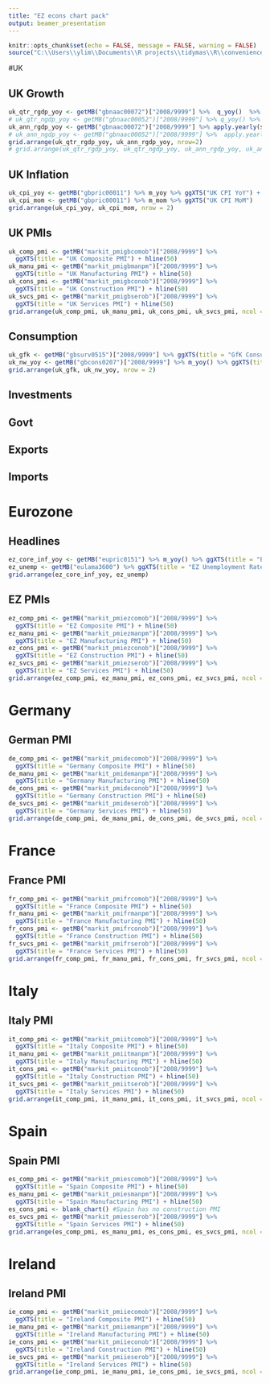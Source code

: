 ```yaml
---
title: "EZ econs chart pack"
output: beamer_presentation
---
```


```r
knitr::opts_chunk$set(echo = FALSE, message = FALSE, warning = FALSE)
source("C:\\Users\\ylim\\Documents\\R projects\\tidymas\\R\\convenience.R")
```

#UK

## UK Growth
```r
uk_qtr_rgdp_yoy <- getMB("gbnaac00072")["2008/9999"] %>%  q_yoy()  %>% ggXTS(title = "UK Real Quarterly GDP YoY") + hline(0)
# uk_qtr_ngdp_yoy <- getMB("gbnaac00052")["2008/9999"] %>% q_yoy() %>% ggXTS(title = "UK Nominal Quarterly GDP YoY") + hline(0)
uk_ann_rgdp_yoy <- getMB("gbnaac00072")["2008/9999"] %>% apply.yearly(sum) %>% y_yoy() %>% ggXTS(title = "UK Real Annual GDP YoY") + hline(0) + geom_point()
# uk_ann_ngdp_yoy <- getMB("gbnaac00052")["2008/9999"] %>%  apply.yearly(sum) %>% y_yoy() %>% ggXTS(title = "UK Nominal Annual GDP YoY") + hline(0)
grid.arrange(uk_qtr_rgdp_yoy, uk_ann_rgdp_yoy, nrow=2)
# grid.arrange(uk_qtr_rgdp_yoy, uk_qtr_ngdp_yoy, uk_ann_rgdp_yoy, uk_ann_ngdp_yoy, nrow = 2)

```

## UK Inflation
```r
uk_cpi_yoy <- getMB("gbpric00011") %>% m_yoy %>% ggXTS("UK CPI YoY") + hline(2)
uk_cpi_mom <- getMB("gbpric00011") %>% m_mom %>% ggXTS("UK CPI MoM") 
grid.arrange(uk_cpi_yoy, uk_cpi_mom, nrow = 2)
```

## UK PMIs
```r
uk_comp_pmi <- getMB("markit_pmigbcomob")["2008/9999"] %>% 
  ggXTS(title = "UK Composite PMI") + hline(50)
uk_manu_pmi <- getMB("markit_pmigbmanpm")["2008/9999"] %>% 
  ggXTS(title = "UK Manufacturing PMI") + hline(50)
uk_cons_pmi <- getMB("markit_pmigbconob")["2008/9999"] %>% 
  ggXTS(title = "UK Construction PMI") + hline(50) 
uk_svcs_pmi <- getMB("markit_pmigbserob")["2008/9999"] %>% 
  ggXTS(title = "UK Services PMI") + hline(50)
grid.arrange(uk_comp_pmi, uk_manu_pmi, uk_cons_pmi, uk_svcs_pmi, ncol = 2)
```

## Consumption
```r
uk_gfk <- getMB("gbsurv0515")["2008/9999"] %>% ggXTS(title = "GfK Consumer Survey")
uk_nw_yoy <- getMB("gbcons0207")["2008/9999"] %>% m_yoy() %>% ggXTS(title = "Nationwide Price Index")
grid.arrange(uk_gfk, uk_nw_yoy, nrow = 2)

```

## Investments

## Govt

## Exports

## Imports

# Eurozone

## Headlines
```r
ez_core_inf_yoy <- getMB("eupric0151") %>% m_yoy() %>% ggXTS(title = "EZ Core Inflation")
ez_unemp <- getMB("eulama3600") %>% ggXTS(title = "EZ Unemployment Rate")
grid.arrange(ez_core_inf_yoy, ez_unemp)
```

## EZ PMIs
```r
ez_comp_pmi <- getMB("markit_pmiezcomob")["2008/9999"] %>% 
  ggXTS(title = "EZ Composite PMI") + hline(50)
ez_manu_pmi <- getMB("markit_pmiezmanpm")["2008/9999"] %>% 
  ggXTS(title = "EZ Manufacturing PMI") + hline(50)
ez_cons_pmi <- getMB("markit_pmiezconob")["2008/9999"] %>% 
  ggXTS(title = "EZ Construction PMI") + hline(50)
ez_svcs_pmi <- getMB("markit_pmiezserob")["2008/9999"] %>% 
  ggXTS(title = "EZ Services PMI") + hline(50)
grid.arrange(ez_comp_pmi, ez_manu_pmi, ez_cons_pmi, ez_svcs_pmi, ncol = 2)
```

# Germany

## German PMI
```r
de_comp_pmi <- getMB("markit_pmidecomob")["2008/9999"] %>% 
  ggXTS(title = "Germany Composite PMI") + hline(50)
de_manu_pmi <- getMB("markit_pmidemanpm")["2008/9999"] %>% 
  ggXTS(title = "Germany Manufacturing PMI") + hline(50)
de_cons_pmi <- getMB("markit_pmideconob")["2008/9999"] %>% 
  ggXTS(title = "Germany Construction PMI") + hline(50)
de_svcs_pmi <- getMB("markit_pmideserob")["2008/9999"] %>% 
  ggXTS(title = "Germany Services PMI") + hline(50)
grid.arrange(de_comp_pmi, de_manu_pmi, de_cons_pmi, de_svcs_pmi, ncol = 2)
```

# France

## France PMI
```r
fr_comp_pmi <- getMB("markit_pmifrcomob")["2008/9999"] %>% 
  ggXTS(title = "France Composite PMI") + hline(50)
fr_manu_pmi <- getMB("markit_pmifrmanpm")["2008/9999"] %>% 
  ggXTS(title = "France Manufacturing PMI") + hline(50)
fr_cons_pmi <- getMB("markit_pmifrconob")["2008/9999"] %>% 
  ggXTS(title = "France Construction PMI") + hline(50)
fr_svcs_pmi <- getMB("markit_pmifrserob")["2008/9999"] %>% 
  ggXTS(title = "France Services PMI") + hline(50)
grid.arrange(fr_comp_pmi, fr_manu_pmi, fr_cons_pmi, fr_svcs_pmi, ncol = 2)
```

# Italy

## Italy PMI
```r
it_comp_pmi <- getMB("markit_pmiitcomob")["2008/9999"] %>% 
  ggXTS(title = "Italy Composite PMI") + hline(50)
it_manu_pmi <- getMB("markit_pmiitmanpm")["2008/9999"] %>% 
  ggXTS(title = "Italy Manufacturing PMI") + hline(50)
it_cons_pmi <- getMB("markit_pmiitconob")["2008/9999"] %>% 
  ggXTS(title = "Italy Construction PMI") + hline(50)
it_svcs_pmi <- getMB("markit_pmiitserob")["2008/9999"] %>% 
  ggXTS(title = "Italy Services PMI") + hline(50)
grid.arrange(it_comp_pmi, it_manu_pmi, it_cons_pmi, it_svcs_pmi, ncol = 2)
```

# Spain

## Spain PMI
```r
es_comp_pmi <- getMB("markit_pmiescomob")["2008/9999"] %>% 
  ggXTS(title = "Spain Composite PMI") + hline(50)
es_manu_pmi <- getMB("markit_pmiesmanpm")["2008/9999"] %>% 
  ggXTS(title = "Spain Manufacturing PMI") + hline(50)
es_cons_pmi <- blank_chart() #Spain has no construction PMI
es_svcs_pmi <- getMB("markit_pmiesserob")["2008/9999"] %>% 
  ggXTS(title = "Spain Services PMI") + hline(50)
grid.arrange(es_comp_pmi, es_manu_pmi, es_cons_pmi, es_svcs_pmi, ncol = 2)
```
# Ireland

## Ireland PMI
```r
ie_comp_pmi <- getMB("markit_pmiiecomob")["2008/9999"] %>% 
  ggXTS(title = "Ireland Composite PMI") + hline(50)
ie_manu_pmi <- getMB("markit_pmiiemanpm")["2008/9999"] %>% 
  ggXTS(title = "Ireland Manufacturing PMI") + hline(50)
ie_cons_pmi <- getMB("markit_pmiieconob")["2008/9999"] %>% 
  ggXTS(title = "Ireland Construction PMI") + hline(50)
ie_svcs_pmi <- getMB("markit_pmiieserob")["2008/9999"] %>% 
  ggXTS(title = "Ireland Services PMI") + hline(50)
grid.arrange(ie_comp_pmi, ie_manu_pmi, ie_cons_pmi, ie_svcs_pmi, ncol = 2)
```

